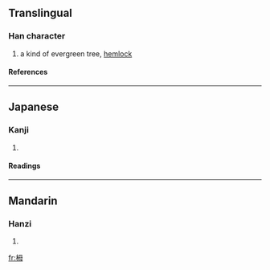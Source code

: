 ==Translingual==
===Han character===
{{Han char|rn=75|rad=木|as=05|sn=9|four=|canj=木田卜戈 (DWYI)}}
# a kind of evergreen tree, [[hemlock]]
====References====
{{Han ref|kx=0521.121|dkj=14686|hdz=21192.030|uh=6802|ud=26626}}

----
==Japanese==
===Kanji===
{{ja-kanji|grade=|rs=木05}}
# {{defn|Japanese}} 
====Readings====
{{ja-readings|on=|kun=[[とが]] (toga), [[つが]] (tsuga)}}

----
==Mandarin==
===Hanzi===
{{cmn-hanzi|pin=[[méi]] (mei2)|wg=mei<sup>2</sup>}}
# {{defn|Mandarin}}

[[fr:栂]]